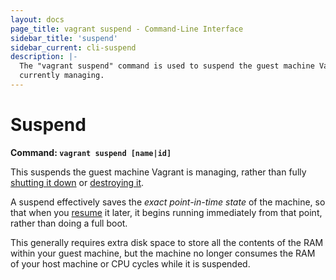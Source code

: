 ```yaml
---
layout: docs
page_title: vagrant suspend - Command-Line Interface
sidebar_title: 'suspend'
sidebar_current: cli-suspend
description: |-
  The "vagrant suspend" command is used to suspend the guest machine Vagrant is
  currently managing.
---
```


# Suspend

**Command: `vagrant suspend [name|id]`**

This suspends the guest machine Vagrant is managing, rather than fully
[shutting it down](/docs/cli/halt) or [destroying it](/docs/cli/destroy).

A suspend effectively saves the _exact point-in-time state_ of the machine,
so that when you [resume](/docs/cli/resume) it later, it begins running
immediately from that point, rather than doing a full boot.

This generally requires extra disk space to store all the contents of the
RAM within your guest machine, but the machine no longer consumes the
RAM of your host machine or CPU cycles while it is suspended.
